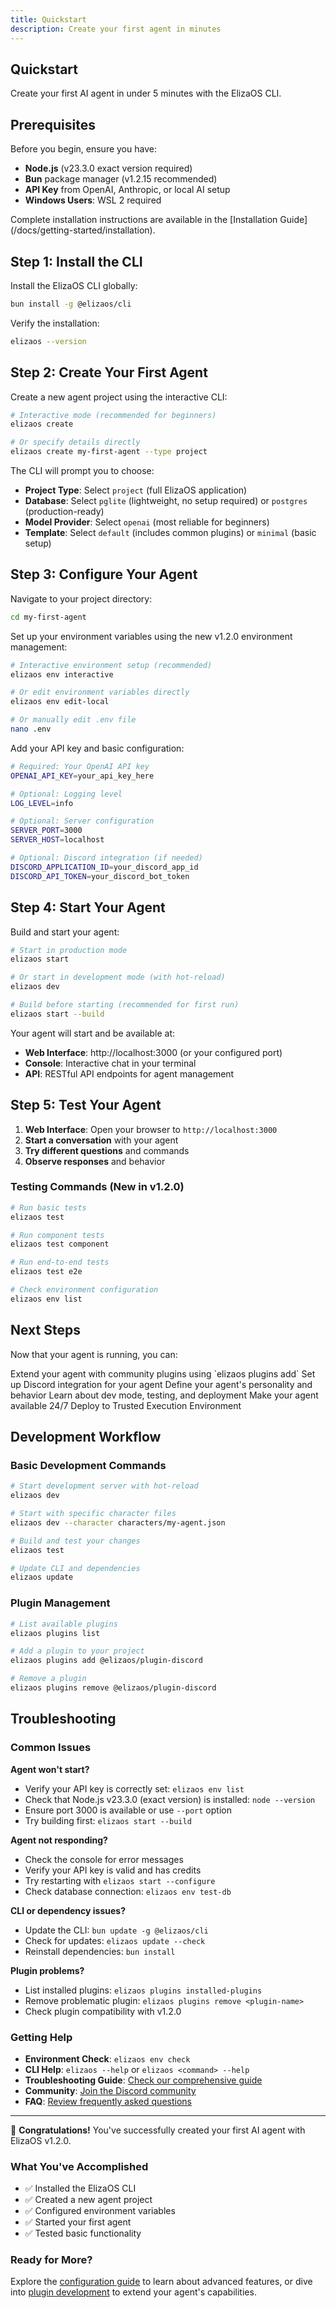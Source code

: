 ```yaml
---
title: Quickstart
description: Create your first agent in minutes
---
```


## Quickstart

Create your first AI agent in under 5 minutes with the ElizaOS CLI.


## Prerequisites

Before you begin, ensure you have:

- **Node.js** (v23.3.0 exact version required)
- **Bun** package manager (v1.2.15 recommended)
- **API Key** from OpenAI, Anthropic, or local AI setup
- **Windows Users**: WSL 2 required

<Callout type="info">
  Complete installation instructions are available in the [Installation
  Guide](/docs/getting-started/installation).
</Callout>

## Step 1: Install the CLI

Install the ElizaOS CLI globally:

```bash
bun install -g @elizaos/cli
```

Verify the installation:

```bash
elizaos --version
```

## Step 2: Create Your First Agent

Create a new agent project using the interactive CLI:

```bash
# Interactive mode (recommended for beginners)
elizaos create

# Or specify details directly
elizaos create my-first-agent --type project
```

The CLI will prompt you to choose:

- **Project Type**: Select `project` (full ElizaOS application)
- **Database**: Select `pglite` (lightweight, no setup required) or `postgres` (production-ready)
- **Model Provider**: Select `openai` (most reliable for beginners)
- **Template**: Select `default` (includes common plugins) or `minimal` (basic setup)

## Step 3: Configure Your Agent

Navigate to your project directory:

```bash
cd my-first-agent
```

Set up your environment variables using the new v1.2.0 environment management:

```bash
# Interactive environment setup (recommended)
elizaos env interactive

# Or edit environment variables directly
elizaos env edit-local

# Or manually edit .env file
nano .env
```

Add your API key and basic configuration:

```bash
# Required: Your OpenAI API key
OPENAI_API_KEY=your_api_key_here

# Optional: Logging level
LOG_LEVEL=info

# Optional: Server configuration
SERVER_PORT=3000
SERVER_HOST=localhost

# Optional: Discord integration (if needed)
DISCORD_APPLICATION_ID=your_discord_app_id
DISCORD_API_TOKEN=your_discord_bot_token
```

## Step 4: Start Your Agent

Build and start your agent:

```bash
# Start in production mode
elizaos start

# Or start in development mode (with hot-reload)
elizaos dev

# Build before starting (recommended for first run)
elizaos start --build
```

Your agent will start and be available at:

- **Web Interface**: http://localhost:3000 (or your configured port)
- **Console**: Interactive chat in your terminal
- **API**: RESTful API endpoints for agent management

## Step 5: Test Your Agent

1. **Web Interface**: Open your browser to `http://localhost:3000`
2. **Start a conversation** with your agent
3. **Try different questions** and commands
4. **Observe responses** and behavior

### Testing Commands (New in v1.2.0)

```bash
# Run basic tests
elizaos test

# Run component tests
elizaos test component

# Run end-to-end tests
elizaos test e2e

# Check environment configuration
elizaos env list
```

## Next Steps

Now that your agent is running, you can:

<Cards>
  <Card title="Add Plugins" href="/docs/plugins" icon="🔌">
    Extend your agent with community plugins using `elizaos plugins add`
  </Card>
  <Card title="Connect to Discord" href="/docs/core-concepts/communication" icon="🔗">
    Set up Discord integration for your agent
  </Card>
  <Card
    title="Customize Personality"
    href="/docs/core-concepts/agent-development/character-definition"
    icon="🎭"
  >
    Define your agent's personality and behavior
  </Card>
  <Card title="Development Workflow" href="/docs/getting-started/configuration" icon="⚙️">
    Learn about dev mode, testing, and deployment
  </Card>
  <Card title="Deploy to Production" href="/docs/advanced/deployment" icon="🚀">
    Make your agent available 24/7
  </Card>
  <Card title="TEE Deployment" href="/docs/advanced/tee-deployment" icon="🔒">
    Deploy to Trusted Execution Environment
  </Card>
</Cards>

## Development Workflow

### Basic Development Commands

```bash
# Start development server with hot-reload
elizaos dev

# Start with specific character files
elizaos dev --character characters/my-agent.json

# Build and test your changes
elizaos test

# Update CLI and dependencies
elizaos update
```

### Plugin Management

```bash
# List available plugins
elizaos plugins list

# Add a plugin to your project
elizaos plugins add @elizaos/plugin-discord

# Remove a plugin
elizaos plugins remove @elizaos/plugin-discord
```

## Troubleshooting

### Common Issues

**Agent won't start?**

- Verify your API key is correctly set: `elizaos env list`
- Check that Node.js v23.3.0 (exact version) is installed: `node --version`
- Ensure port 3000 is available or use `--port` option
- Try building first: `elizaos start --build`

**Agent not responding?**

- Check the console for error messages
- Verify your API key is valid and has credits
- Try restarting with `elizaos start --configure`
- Check database connection: `elizaos env test-db`

**CLI or dependency issues?**

- Update the CLI: `bun update -g @elizaos/cli`
- Check for updates: `elizaos update --check`
- Reinstall dependencies: `bun install`

**Plugin problems?**

- List installed plugins: `elizaos plugins installed-plugins`
- Remove problematic plugin: `elizaos plugins remove <plugin-name>`
- Check plugin compatibility with v1.2.0

### Getting Help

- **Environment Check**: `elizaos env check`
- **CLI Help**: `elizaos --help` or `elizaos <command> --help`
- **Troubleshooting Guide**:
  [Check our comprehensive guide](/docs/learning-tracks/simple/guides/troubleshooting-guide)
- **Community**: [Join the Discord community](https://discord.gg/elizaos)
- **FAQ**: [Review frequently asked questions](/docs/faq)

---

🎉 **Congratulations!** You've successfully created your first AI agent with ElizaOS v1.2.0.

### What You've Accomplished

- ✅ Installed the ElizaOS CLI
- ✅ Created a new agent project
- ✅ Configured environment variables
- ✅ Started your first agent
- ✅ Tested basic functionality

### Ready for More?

Explore the [configuration guide](/docs/getting-started/configuration) to learn about advanced
features, or dive into [plugin development](/docs/plugins/creating-plugins) to extend your agent's
capabilities.
